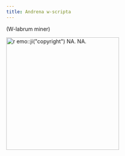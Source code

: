 ```yaml
---
title: Andrena w-scripta
---
```

(W-labrum miner)

[![`r emo::ji("copyright")` NA. NA.](NA){height=300}](NA)
